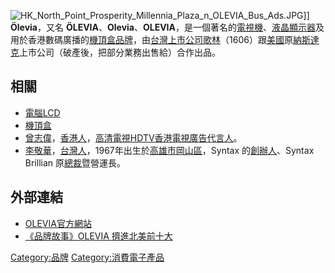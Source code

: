 [[File:HK_North_Point_Prosperity_Millennia_Plaza_n_OLEVIA_Bus_Ads.JPG|thumb]]]]
'''Ölevia'''，又名 '''ÖLEVIA'''、'''Olevia'''、'''OLEVIA'''，是一個著名的[[電視機|電視機]]、[[液晶顯示器|液晶顯示器]]及用於香港數碼廣播的[[機頂盒|機頂盒]][[品牌|品牌]]，由[[台灣|台灣]][[上市公司|上市公司]][[歌林|歌林]]（1606）跟[[美國|美國]]原[[納斯達克|納斯達克]]上市公司{{lang|en|Syntax-Brillian Corporation}}（破產後，把部分業務出售給{{link-en|艾默生電子股份有限公司|Emerson_Radio}}）合作出品。

== 相關 ==
* [[電腦|電腦]][[LCD|LCD]]
* [[機頂盒|機頂盒]]
* [[曾志偉|曾志偉]]，[[香港人|香港人]]，[[高清電視|高清電視]][[HDTV|HDTV]][[香港|香港]][[電視廣告|電視廣告]][[代言人|代言人]]。
* [[李敬華|李敬華]]，[[台灣人|台灣人]]，1967年出生於[[高雄市|高雄市]][[岡山區|岡山區]]，Syntax 的[[創辦人|創辦人]]、Syntax Brillian 原[[總裁|總裁]]暨營運長。

== 外部連結 ==
* [http://www.olevia.com.hk/ OLEVIA官方網站] {{Wayback|url=http://www.olevia.com.hk/ |date=20220315073946 }}
* [https://web.archive.org/web/20080101143856/http://www.libertytimes.com.tw/2007/new/jan/14/today-e6.htm 《品牌故事》OLEVIA 擠進北美前十大 ]

[[Category:品牌|Category:品牌]]
[[Category:消費電子產品|Category:消費電子產品]]